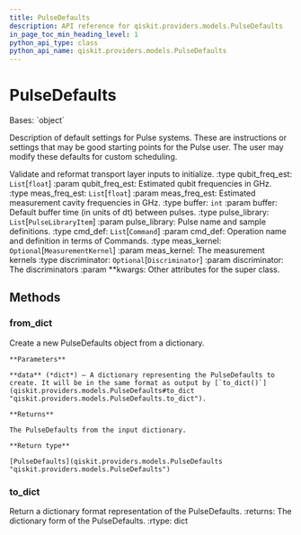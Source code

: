 ```yaml
---
title: PulseDefaults
description: API reference for qiskit.providers.models.PulseDefaults
in_page_toc_min_heading_level: 1
python_api_type: class
python_api_name: qiskit.providers.models.PulseDefaults
---
```


# PulseDefaults

<Class id="qiskit.providers.models.PulseDefaults" isDedicatedPage={true} github="https://github.com/qiskit/qiskit/tree/stable/0.19/qiskit/providers/models/pulsedefaults.py" signature="PulseDefaults(qubit_freq_est, meas_freq_est, buffer, pulse_library, cmd_def, meas_kernel=None, discriminator=None, **kwargs)">
  Bases: `object`

  Description of default settings for Pulse systems. These are instructions or settings that may be good starting points for the Pulse user. The user may modify these defaults for custom scheduling.

  Validate and reformat transport layer inputs to initialize. :type qubit\_freq\_est: `List`\[`float`] :param qubit\_freq\_est: Estimated qubit frequencies in GHz. :type meas\_freq\_est: `List`\[`float`] :param meas\_freq\_est: Estimated measurement cavity frequencies in GHz. :type buffer: `int` :param buffer: Default buffer time (in units of dt) between pulses. :type pulse\_library: `List`\[`PulseLibraryItem`] :param pulse\_library: Pulse name and sample definitions. :type cmd\_def: `List`\[`Command`] :param cmd\_def: Operation name and definition in terms of Commands. :type meas\_kernel: `Optional`\[`MeasurementKernel`] :param meas\_kernel: The measurement kernels :type discriminator: `Optional`\[`Discriminator`] :param discriminator: The discriminators :param \*\*kwargs: Other attributes for the super class.

  ## Methods

  ### from\_dict

  <Function id="qiskit.providers.models.PulseDefaults.from_dict" signature="classmethod PulseDefaults.from_dict(data)">
    Create a new PulseDefaults object from a dictionary.

    **Parameters**

    **data** (*dict*) – A dictionary representing the PulseDefaults to create. It will be in the same format as output by [`to_dict()`](qiskit.providers.models.PulseDefaults#to_dict "qiskit.providers.models.PulseDefaults.to_dict").

    **Returns**

    The PulseDefaults from the input dictionary.

    **Return type**

    [PulseDefaults](qiskit.providers.models.PulseDefaults "qiskit.providers.models.PulseDefaults")
  </Function>

  ### to\_dict

  <Function id="qiskit.providers.models.PulseDefaults.to_dict" signature="PulseDefaults.to_dict()">
    Return a dictionary format representation of the PulseDefaults. :returns: The dictionary form of the PulseDefaults. :rtype: dict
  </Function>
</Class>

